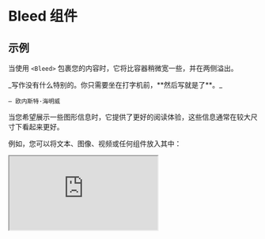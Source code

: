 
# Bleed 组件

## 示例

当使用 `<Bleed>` 包裹您的内容时，它将比容器稍微宽一些，并在两侧溢出。

<Bleed>
  <div className="bg-white dark:bg-neutral-800 px-16 py-10 text-center border">
    _写作没有什么特别的。你只需要坐在打字机前，**然后写就是了**。_

    — 欧内斯特·海明威

  </div>
</Bleed>

当您希望展示一些图形信息时，它提供了更好的阅读体验，这些信息通常在较大尺寸下看起来更好。

例如，您可以将文本、图像、视频或任何组件放入其中：

<Bleed>
  <iframe
    className="aspect-video w-full"
    src="https://www.youtube.com/embed/3hccXiXI0u8"
    allow="accelerometer; autoplay; clipboard-write; encrypted-media; gyroscope; picture-in-picture"
    allowFullScreen
  />
</Bleed>

您甚至可以使用 `<Bleed full>` 使其完全溢出：

<Bleed full>
  <>![风景](https://source.unsplash.com/eaxwP9J_V6s/1600x398)</>
</Bleed>

## 用法

```mdx
import { Bleed } from 'nextra-theme-docs'

<Bleed>嘿，我可以在这里使用 **Markdown** 语法。</Bleed>

<Bleed full>
  ![风景](https://source.unsplash.com/eaxwP9J_V6s/1600x398)
</Bleed>

<Bleed full>
  <iframe
    src="https://codesandbox.io/embed/swr-states-4une7"
    width="100%"
    height="500px"
    title="SWR-States"
  />
</Bleed>
```
